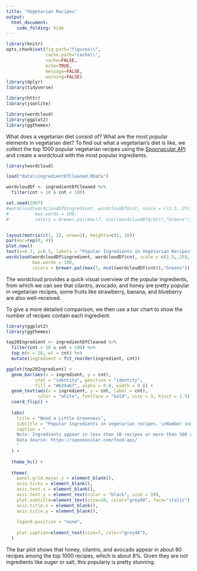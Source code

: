 ```yaml
---
title: "Vegetarian Recipes"
output: 
  html_document:
    code_folding: hide
---
```


```r
library(knitr)
opts_chunk$set(fig.path="figures\\",
               cache.path="cache\\",
               cache=FALSE,
               echo=TRUE,
               message=FALSE,
               warning=FALSE) 
library(dplyr)
library(tidyverse)

library(httr)
library(jsonlite)

library(wordcloud)
library(ggplot2)
library(ggthemes)
```

What does a vegetarian diet consist of? What are the most popular elements in vegetarian diet? To find out what a vegetarian's diet is like, we collect the top 1000 popular vegetarian recipes using the [Spoonacular API](https://spoonacular.com/food-api) and create a wordcloud with the most popular ingredients. 

```r
library(wordcloud)

load("data\\ingredientDfCleaned.RData")

wordcloudDf <- ingredientDfCleaned %>%
  filter(cnt > 10 & cnt < 100) 

set.seed(1997)
#wordcloud(wordcloudDf$ingredient, wordcloudDf$cnt, scale = c(1.5,.25), min.freq = 0,
#          max.words = 100, 
#          colors = brewer.pal(max(7, ncol(wordcloudDf$cnt)),"Greens"))


layout(matrix(c(1, 2), nrow=2), heights=c(1, 10))
par(mar=rep(0, 4))
plot.new()
text(x=0.3, y=0.5, labels = "Popular Ingredients in Vegetarian Recipes")
wordcloud(wordcloudDf$ingredient, wordcloudDf$cnt, scale = c(1.5,.25), min.freq = 0,
          max.words = 100, 
          colors = brewer.pal(max(7, ncol(wordcloudDf$cnt)),"Greens"))
```

The wordcloud provides a quick visual overview of the popular ingredients, from which we can see that cilantro, avocado, and honey are pretty popular in vegetarian recipes, some fruits like strawberry, banana, and blueberry are also well-received. 

To give a more detailed comparison, we then use a bar chart to show the number of recipes contain each ingredient. 


```r
library(ggplot2)
library(ggthemes)

top20Ingredient <- ingredientDfCleaned %>%
  filter(cnt > 10 & cnt < 100) %>%
  top_n(n = 20, wt = cnt) %>%
  mutate(ingredient = fct_reorder(ingredient, cnt))

ggplot(top20Ingredient) + 
  geom_bar(aes(x = ingredient, y = cnt),
           stat = "identity", position = "identity", 
           fill = "#639a67", alpha = 0.8, width = 0.8) +  
  geom_text(aes(x = ingredient, y = cnt, label = cnt), 
            color = "white", fontface = "bold", size = 3, hjust = 1.5) + 
  coord_flip() + 
  
  labs(
    title = "Need a Little Greenness",
    subtitle = "Popular ingredients in vegetarian recipes. \nNumber indicates the number of times the ingredient appear in the top 1000 recipes.",
    caption = "
    Note: Ingredients appear in less than 10 recipes or more than 300 recipes are excluded.
    Data Source: https://spoonacular.com/food-api/
    "
  ) + 
  
  theme_hc() +
  
  theme(
    panel.grid.major.y = element_blank(),
    axis.ticks = element_blank(),
    axis.text.x = element_blank(), 
    axis.text.y = element_text(color = "black", size = 10),
    plot.subtitle=element_text(size=10, color="grey60", face="italic"),
    axis.title.x = element_blank(),
    axis.title.y = element_blank(),
    
    legend.position = "none",
    
    plot.caption=element_text(size=7, color="grey40"),
  )
```

The bar plot shows that honey, cilantro, and avocado appear in about 80 recipes among the top 1000 recipes, which is about 8%. Given they are not ingredients like suger or salt, this populariy is pretty stunning. 

